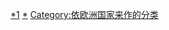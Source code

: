 {{Categories by country|nocat}}

[[Category:歐洲文化|*1]]
[[Category:各國文化|*]]
[[Category:依欧洲国家来作的分类|Category:依欧洲国家来作的分类]]